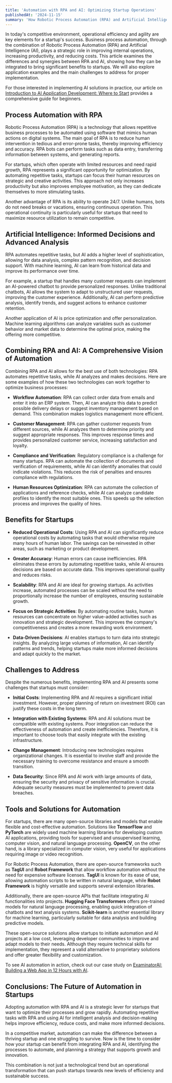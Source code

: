 ```yaml
---
title: 'Automation with RPA and AI: Optimizing Startup Operations'
publishedAt: '2024-11-15'
summary: 'How Robotic Process Automation (RPA) and Artificial Intelligence (AI) can be used to optimize startup operations.'
---
```


In today's competitive environment, operational efficiency and agility are key elements for a startup's success. Business process automation, through the combination of Robotic Process Automation (RPA) and Artificial Intelligence (AI), plays a strategic role in improving internal operations, increasing productivity, and reducing costs. This article examines the differences and synergies between RPA and AI, showing how they can be integrated to bring significant benefits to startups. We will also explore application examples and the main challenges to address for proper implementation.

For those interested in implementing AI solutions in practice, our article on [Introduction to AI Application Development: Where to Start](https://www.pasqualinosorice.com/blog/ai-where-to-start) provides a comprehensive guide for beginners.

## Process Automation with RPA

Robotic Process Automation (RPA) is a technology that allows repetitive business processes to be automated using software that mimics human actions on digital systems. The main goal of RPA is to reduce human intervention in tedious and error-prone tasks, thereby improving efficiency and accuracy. RPA bots can perform tasks such as data entry, transferring information between systems, and generating reports.

For startups, which often operate with limited resources and need rapid growth, RPA represents a significant opportunity for optimization. By automating repetitive tasks, startups can focus their human resources on strategic and creative activities. This approach not only increases productivity but also improves employee motivation, as they can dedicate themselves to more stimulating tasks.

Another advantage of RPA is its ability to operate 24/7. Unlike humans, bots do not need breaks or vacations, ensuring continuous operation. This operational continuity is particularly useful for startups that need to maximize resource utilization to remain competitive.

## Artificial Intelligence: Informed Decisions and Advanced Analysis

RPA automates repetitive tasks, but AI adds a higher level of sophistication, allowing for data analysis, complex pattern recognition, and decision support. With machine learning, AI can learn from historical data and improve its performance over time.

For example, a startup that handles many customer requests can implement an AI-powered chatbot to provide personalized responses. Unlike traditional chatbots, AI allows the system to adapt to unstructured user requests, improving the customer experience. Additionally, AI can perform predictive analysis, identify trends, and suggest actions to enhance customer retention.

Another application of AI is price optimization and offer personalization. Machine learning algorithms can analyze variables such as customer behavior and market data to determine the optimal price, making the offering more competitive.

## Combining RPA and AI: A Comprehensive Vision of Automation

Combining RPA and AI allows for the best use of both technologies: RPA automates repetitive tasks, while AI analyzes and makes decisions. Here are some examples of how these two technologies can work together to optimize business processes:

- **Workflow Automation**: RPA can collect order data from emails and enter it into an ERP system. Then, AI can analyze this data to predict possible delivery delays or suggest inventory management based on demand. This combination makes logistics management more efficient.

- **Customer Management**: RPA can gather customer requests from different sources, while AI analyzes them to determine priority and suggest appropriate responses. This improves response times and provides personalized customer service, increasing satisfaction and loyalty.

- **Compliance and Verification**: Regulatory compliance is a challenge for many startups. RPA can automate the collection of documents and verification of requirements, while AI can identify anomalies that could indicate violations. This reduces the risk of penalties and ensures compliance with regulations.

- **Human Resources Optimization**: RPA can automate the collection of applications and reference checks, while AI can analyze candidate profiles to identify the most suitable ones. This speeds up the selection process and improves the quality of hires.

## Benefits for Startups

- **Reduced Operational Costs**: Using RPA and AI can significantly reduce operational costs by automating tasks that would otherwise require many hours of human labor. The savings can be reinvested in other areas, such as marketing or product development.

- **Greater Accuracy**: Human errors can cause inefficiencies. RPA eliminates these errors by automating repetitive tasks, while AI ensures decisions are based on accurate data. This improves operational quality and reduces risks.

- **Scalability**: RPA and AI are ideal for growing startups. As activities increase, automated processes can be scaled without the need to proportionally increase the number of employees, ensuring sustainable growth.

- **Focus on Strategic Activities**: By automating routine tasks, human resources can concentrate on higher value-added activities such as innovation and strategic development. This improves the company's competitiveness and creates a more rewarding work environment.

- **Data-Driven Decisions**: AI enables startups to turn data into strategic insights. By analyzing large volumes of information, AI can identify patterns and trends, helping startups make more informed decisions and adapt quickly to the market.

## Challenges to Address

Despite the numerous benefits, implementing RPA and AI presents some challenges that startups must consider:

- **Initial Costs**: Implementing RPA and AI requires a significant initial investment. However, proper planning of return on investment (ROI) can justify these costs in the long term.

- **Integration with Existing Systems**: RPA and AI solutions must be compatible with existing systems. Poor integration can reduce the effectiveness of automation and create inefficiencies. Therefore, it is important to choose tools that easily integrate with the existing infrastructure.

- **Change Management**: Introducing new technologies requires organizational changes. It is essential to involve staff and provide the necessary training to overcome resistance and ensure a smooth transition.

- **Data Security**: Since RPA and AI work with large amounts of data, ensuring the security and privacy of sensitive information is crucial. Adequate security measures must be implemented to prevent data breaches.

## Tools and Solutions for Automation

For startups, there are many open-source libraries and models that enable flexible and cost-effective automation. Solutions like **TensorFlow** and **PyTorch** are widely used machine learning libraries for developing custom AI applications, providing tools for supervised and unsupervised learning, computer vision, and natural language processing. **OpenCV**, on the other hand, is a library specialized in computer vision, very useful for applications requiring image or video recognition.

For Robotic Process Automation, there are open-source frameworks such as **TagUI** and **Robot Framework** that allow workflow automation without the need for expensive software licenses. **TagUI** is known for its ease of use, allowing automation scripts to be written in natural language, while **Robot Framework** is highly versatile and supports several extension libraries.

Additionally, there are open-source APIs that facilitate integrating AI functionalities into projects. **Hugging Face Transformers** offers pre-trained models for natural language processing, enabling quick integration of chatbots and text analysis systems. **Scikit-learn** is another essential library for machine learning, particularly suitable for data analysis and building predictive models.

These open-source solutions allow startups to initiate automation and AI projects at a low cost, leveraging developer communities to improve and adapt models to their needs. Although they require technical skills for implementation, they represent a valid alternative to proprietary solutions and offer greater flexibility and customization.

To see AI automation in action, check out our case study on [ExaminatorAI: Building a Web App in 12 Hours with AI](https://www.pasqualinosorice.com/blog/examinatorai).

## Conclusions: The Future of Automation in Startups

Adopting automation with RPA and AI is a strategic lever for startups that want to optimize their processes and grow rapidly. Automating repetitive tasks with RPA and using AI for intelligent analysis and decision-making helps improve efficiency, reduce costs, and make more informed decisions.

In a competitive market, automation can make the difference between a thriving startup and one struggling to survive. Now is the time to consider how your startup can benefit from integrating RPA and AI, identifying the processes to automate, and planning a strategy that supports growth and innovation.

This combination is not just a technological trend but an operational transformation that can push startups towards new levels of efficiency and sustainable success.
